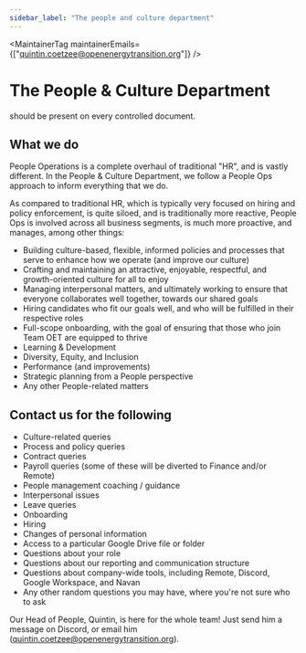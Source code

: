 ```yaml
---
sidebar_label: "The people and culture department"
---
```



<MaintainerTag maintainerEmails={["quintin.coetzee@openenergytransition.org"]} />

# The People & Culture Department

<ControlledDocBanner />

should be present on every controlled document.

## What we do

People Operations is a complete overhaul of traditional "HR", and is vastly different. In the People & Culture Department, we follow a People Ops approach to inform everything that we do.

As compared to traditional HR, which is typically very focused on hiring and policy enforcement, is quite siloed, and is traditionally more reactive, People Ops is involved across all business segments, is much more proactive, and manages, among other things:

- Building culture-based, flexible, informed policies and processes that serve to enhance how we operate (and improve our culture)
- Crafting and maintaining an attractive, enjoyable, respectful, and growth-oriented culture for all to enjoy
- Managing interpersonal matters, and ultimately working to ensure that everyone collaborates well together, towards our shared goals
- Hiring candidates who fit our goals well, and who will be fulfilled in their respective roles
- Full-scope onboarding, with the goal of ensuring that those who join Team OET are equipped to thrive
- Learning & Development
- Diversity, Equity, and Inclusion
- Performance (and improvements)
- Strategic planning from a People perspective
- Any other People-related matters

## Contact us for the following

- Culture-related queries
- Process and policy queries
- Contract queries
- Payroll queries (some of these will be diverted to Finance and/or Remote)
- People management coaching / guidance
- Interpersonal issues
- Leave queries
- Onboarding
- Hiring
- Changes of personal information
- Access to a particular Google Drive file or folder
- Questions about your role
- Questions about our reporting and communication structure
- Questions about company-wide tools, including Remote, Discord, Google Workspace, and Navan
- Any other random questions you may have, where you're not sure who to ask

Our Head of People, Quintin, is here for the whole team! Just send him a message on Discord, or email him (quintin.coetzee@openenergytransition.org).

